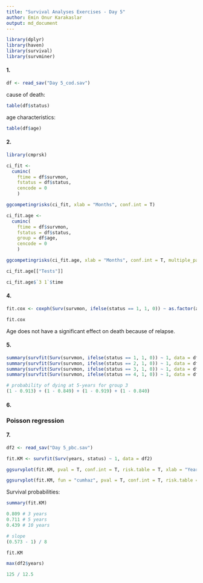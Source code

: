 ```yaml
---
title: "Survival Analyses Exercises - Day 5"
author: Emin Onur Karakaslar
output: md_document
---
```



```r
library(dplyr)
library(haven)
library(survival)
library(survminer)
```

#### 1.

```r
df <- read_sav("Day 5_cod.sav")
```


cause of death:
```r
table(df$status)
```

age characteristics:
```r
table(df$age)
```
#### 2.
```r
library(cmprsk)

ci_fit <- 
  cuminc(
    ftime = df$survmon, 
    fstatus = df$status, 
    cencode = 0
    )

ggcompetingrisks(ci_fit, xlab = "Months", conf.int = T)
```


```r

ci_fit.age <- 
  cuminc(
    ftime = df$survmon, 
    fstatus = df$status, 
    group = df$age,
    cencode = 0
    )

ggcompetingrisks(ci_fit.age, xlab = "Months", conf.int = T, multiple_panels = T)
```
```r
ci_fit.age[["Tests"]]
```

```r
ci_fit.age$`3 1`$time
```



#### 4.
```r
fit.cox <- coxph(Surv(survmon, ifelse(status == 1, 1, 0)) ~ as.factor(age), data = df)

fit.cox
```

Age does not have a significant effect on death because of relapse.


#### 5.
```r
summary(survfit(Surv(survmon, ifelse(status == 1, 1, 0)) ~ 1, data = df[df$age == 3,])) # 0.913
summary(survfit(Surv(survmon, ifelse(status == 2, 1, 0)) ~ 1, data = df[df$age == 3,])) # 0.849
summary(survfit(Surv(survmon, ifelse(status == 3, 1, 0)) ~ 1, data = df[df$age == 3,])) # 0.919
summary(survfit(Surv(survmon, ifelse(status == 4, 1, 0)) ~ 1, data = df[df$age == 3,])) # 0.840

# probability of dying at 5-years for group 3
(1 - 0.913) + (1 - 0.849) + (1 - 0.919) + (1 - 0.840)
```

#### 6. 

### Poisson regression

#### 7.
```r
df2 <- read_sav("Day 5_pbc.sav")

fit.KM <- survfit(Surv(years, status) ~ 1, data = df2)

ggsurvplot(fit.KM, pval = T, conf.int = T, risk.table = T, xlab = "Years")
```



```r
ggsurvplot(fit.KM, fun = "cumhaz", pval = T, conf.int = T, risk.table = T, xlab = "Years")
```

Survival probabilities:
```r
summary(fit.KM)

0.809 # 3 years
0.711 # 5 years
0.439 # 10 years
```

```r
# slope
(0.573 - 1) / 8
```

```r
fit.KM

max(df2$years)

125 / 12.5
```


